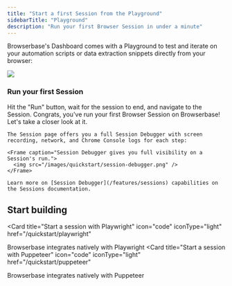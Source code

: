 ```yaml
---
title: "Start a first Session from the Playground"
sidebarTitle: "Playground"
description: "Run your first Browser Session in under a minute"
---
```


Browserbase's Dashboard comes with a Playground to test and iterate on your
automation scripts or data extraction snippets directly from your browser:

<Frame caption="Your experimentation space, with direct screen recording access.">
  <img src="/images/quickstart/playground.png" />
</Frame>

<br />

### Run your first Session

<Steps>
  <Step title="Go to the Playground">
    <Card title="Open the Playground" href="https://www.browserbase.com/playground">
      Hit the "Run" button, wait for the session to end, and navigate to the Session.
    </Card>
  </Step>
  <Step title="Inspect your Browser Session">
    Congrats, you've run your first Browser Session on Browserbase!
    Let's take a closer look at it.

    The Session page offers you a full Session Debugger with screen recording, network, and Chrome Console logs for each step:

    <Frame caption="Session Debugger gives you full visibility on a Session's run.">
      <img src="/images/quickstart/session-debugger.png" />
    </Frame>

    Learn more on [Session Debugger](/features/sessions) capabilities on the Sessions documentation.

  </Step>
</Steps>

## Start building

<CardGroup cols={2}>

<Card
  title="Start a session with Playwright"
  icon="code"
  iconType="light"
  href="/quickstart/playwright"
>
  Browserbase integrates natively with Playwright
</Card>
<Card
  title="Start a session with Puppeteer"
  icon="code"
  iconType="light"
  href="/quickstart/puppeteer"
>
  Browserbase integrates natively with Puppeteer
</Card>

</CardGroup>
